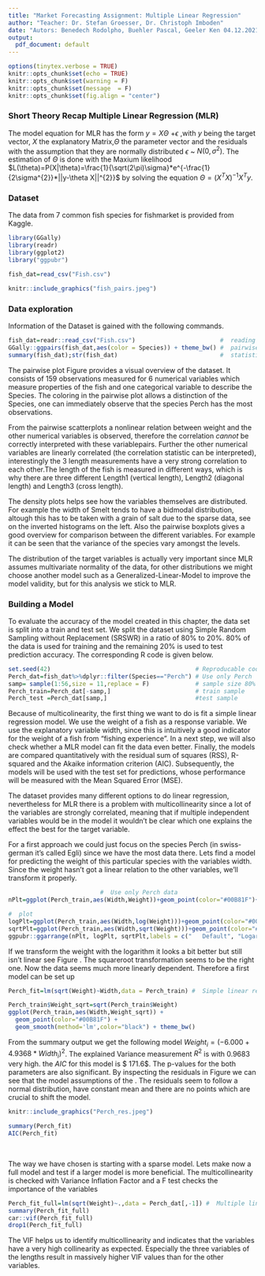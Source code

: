 ```yaml
---
title: "Market Forecasting Assignment: Multiple Linear Regression"
author: "Teacher: Dr. Stefan Groesser, Dr. Christoph Imboden"
date: "Autors: Benedech Rodolpho, Buehler Pascal, Geeler Ken 04.12.2021"
output:
  pdf_document: default
---
```


```r
options(tinytex.verbose = TRUE)
knitr::opts_chunk$set(echo = TRUE)
knitr::opts_chunk$set(warning = F)
knitr::opts_chunk$set(message  = F)
knitr::opts_chunk$set(fig.align = "center")
```
###  Short Theory Recap Multiple Linear Regression (MLR)
The model equation for MLR has the form  $y=X\Theta$ +$\epsilon$ ,with $y$ being the target vector, $X$ the explanatory Matrix,$\Theta$ the parameter vector and the residuals with the assumption that they are normally distributed  $\epsilon$ ~  $N(0,\sigma^{2})$. The estimation of $\Theta$ is done with the Maxium likelihood  $L(\theta)=P(X|\theta)=\frac{1}{\sqrt(2\pi)\sigma}*e^{-\frac{1}{2\sigma^{2}}*||y-\theta X||^{2}}$ by solving the equation $\Theta=(X^{T}X)^{-1}X^{T}y$.

###  Dataset
The data from 7 common fish species for fishmarket is provided from Kaggle.

```r
library(GGally)
library(readr)
library(ggplot2)
library("ggpubr")

fish_dat=read_csv("Fish.csv")
```


```r
knitr::include_graphics("fish_pairs.jpeg")
```

\newpage

###  Data exploration

Information of the Dataset is gained with the following commands. 
```r
fish_dat=readr::read_csv("Fish.csv")                        #  reading as tibble
GGally::ggpairs(fish_dat,aes(color = Species)) + theme_bw() #  pairwise plot 
summary(fish_dat);str(fish_dat)                             #  statistics and structure
``` 

The pairwise plot Figure \ref{fig:pairwise} provides a visual overview of the dataset. It consists of 159 observations measured for 6 numerical variables which measure properties of the fish and one categorical variable to describe the Species. The coloring in the pairwise plot allows a distinction of the Species, one can immediately observe that the species Perch has the most observations.

From the pairwise scatterplots  a nonlinear relation between weight and the other numerical variables is observed, therefore the correlation *cannot* be correctly interpreted with these variablepairs.
Further the other numerical variables are linearly correlated (the correlation statistic can be interpreted), interestingly the 3 length measurements have a very strong correlation to each other.The length of the fish is measured in different ways, which is why there are three different Length1 (vertical length), Length2 (diagonal length) and Length3 (cross length).

The density plots helps see how the variables themselves are distributed. For example the width of Smelt tends to have a bidmodal distribution, altough this has to be taken with a grain of salt due to the sparse data, see on the inverted histograms on the left. 
Also the pairwise boxplots gives a good overview for comparison between the different variables. For example it can be seen that the variance of the species vary amongst the levels.

The distribution of the target variables is actually very important since MLR assumes multivariate normality of the data, for other distributions we might choose another model such as a Generalized-Linear-Model to improve the model validity, but for this analysis we stick to MLR.




###  Building a Model




To evaluate the accuracy of the model created in this chapter, the data set is split into a train and test set. We split the dataset using Simple Random Sampling without Replacement (SRSWR) in a ratio of 80% to 20%. 80% of the data is used for training and the remaining 20% is used to test prediction accuracy. The corresponding R code is given below.
```r
set.seed(42)                                         # Reproducable code
Perch_dat=fish_dat%>%dplyr::filter(Species=="Perch") # Use only Perch 
samp= sample(1:56,size = 11,replace = F)             # sample size 80%
Perch_train=Perch_dat[-samp,]                        # train sample
Perch_test =Perch_dat[samp,]                         #test sample
``` 


Because of multicolinearity, the first thing we want to do is fit a simple linear regression model. We use the weight of a fish as a response variable. We use the explanatory variable width, since this is intuitively a good indicator for the weight of a fish from "fishing experience". In a next step, we will also check whether a MLR model can fit the data even better. Finally, the models are compared quantitatively with the residual sum of squares (RSS), R-squared and the Akaike information criterion (AIC). Subsequently, the models will be used with the test set for predictions, whose performance  will be measured with the Mean Squared Error (MSE).


The dataset provides many different options to do linear regression, nevertheless for MLR there is a problem with multicollinearity since a lot of the variables are strongly correlated, meaning that if multiple independent variables would be in the model it wouldn't be clear which one explains the effect the best for the target variable.


For a first approach we could just focus on the species Perch (in swiss-german it's called Egli) since we have the most data there. Lets find a model for predicting the weight of this particular species with the variables width. Since  the weight hasn't got a linear relation to the other variables, we'll transform it properly.



```r
                          #  Use only Perch data
nPlt=ggplot(Perch_train,aes(Width,Weight))+geom_point(color="#00B81F")+ theme_bw()

#  plot 
logPlt=ggplot(Perch_train,aes(Width,log(Weight)))+geom_point(color="#00B81F")  + theme_bw()                  
sqrtPlt=ggplot(Perch_train,aes(Width,sqrt(Weight)))+geom_point(color="#00B81F")+ theme_bw()
ggpubr::ggarrange(nPlt, logPlt, sqrtPlt,labels = c("   Default", "Logarithm", "Square root"),ncol = 3, nrow = 1)
```
If we transform the weight with the logarithm it looks a bit better but still isn't linear see Figure \ref{fig:transformation}. The squareroot transformation seems to be the right one. Now the data seems much more linearly dependent. Therefore a first model can be set up
```r
Perch_fit=lm(sqrt(Weight)~Width,data = Perch_train) #  Simple linear regression model
``` 

```r
Perch_train$Weight_sqrt=sqrt(Perch_train$Weight)
ggplot(Perch_train,aes(Width,Weight_sqrt)) +
  geom_point(color="#00B81F") +
  geom_smooth(method='lm',color="black") + theme_bw()
```
From the summary output we get the following model $Weight_{i}=(-6.000 + 4.9368 * Width_{i})^{2}$. The explained Variance measurement $R^{2}$ is with $0.9683$ very high. the $AIC$ for this model is $ 171.6$. The p-values for the both parameters are also significant. By inspecting the residuals in Figure \ref{fig:resid_perch} we can see that the model assumptions of the . The residuals seem to follow a normal distribution, have constant mean and there are no points which are crucial to shift the model.

```r
knitr::include_graphics("Perch_res.jpeg")
```



```r
summary(Perch_fit)
AIC(Perch_fit)

```


&nbsp;

The way we have chosen is starting with a sparse model. Lets make now a full model and test if a larger model is more beneficial. The multicollinearity is checked with Variance Inflation Factor and a F test checks the importance of the variables


```r
Perch_fit_full=lm(sqrt(Weight)~.,data = Perch_dat[,-1]) #  Multiple linear regression model
summary(Perch_fit_full)
car::vif(Perch_fit_full)
drop1(Perch_fit_full)
``` 

The VIF helps us to identify multicollinearity and indicates that the variables have a very high collinearity as expected. Especially the three variables of the lengths result in massively higher VIF values than for the other variables. 







